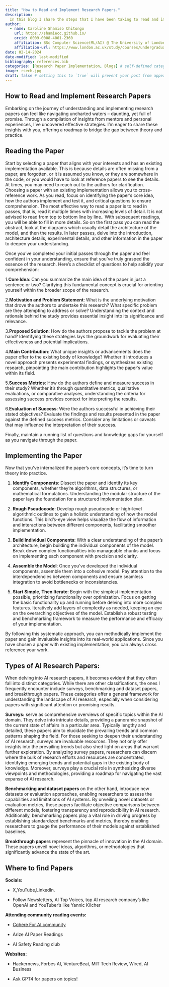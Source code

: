 ```yaml
---
title: "How to Read and Implement Research Papers."
description:
  In this blog I share the steps that I have been taking to read and implement research papers effectively. I hope you will find them helpful too.
author:
  - name: Caroline Shamiso Chitongo
    url: https://shamiecc.github.io/
    orcid: 0009-0008-4001-2360
    affiliation: BSc Computer Science(ML/AI) @ The University of London
    affiliation-url: https://www.london.ac.uk/study/courses/undergraduate/bsc-computer-science
date: 02-14-2024
date-modified: last-modified
bibliography: references.bib
categories: [Research Paper Implementation, Blogs] # self-defined categories
image: rsech.jpg
draft: false # setting this to `true` will prevent your post from appearing on your listing page until you're ready!
---
```

## How to Read and Implement Research Papers
Embarking on the journey of understanding and implementing research papers can feel like navigating uncharted waters – daunting, yet full of promise. Through a compilation of insights from mentors and personal experiences, I've uncovered effective strategies. I'm eager to share these insights with you, offering a roadmap to bridge the gap between theory and practice.

## Reading the Paper
 Start by selecting a paper that aligns with your interests and has an existing implementation available. This is because details are often missing from a paper, are forgotten, or it is assumed you know, or they are somewhere in the code, or you would have to look at reference papers to see the details. At times, you may need to reach out to the authors for clarification. Choosing a paper with an existing implementation allows you to cross-reference work. As you read, focus on identifying the paper's core idea, how the authors implement and test it, and critical questions to ensure comprehension. The most effective way to read a paper is to read in passes, that is, read it multiple times with increasing levels of detail. It is not advised to read from top to bottom line by line.. With subsequent readings, you will be able to fill in more details. So on the first pass you can read the abstract, look at the diagrams which usually detail the architecture of the model, and then the results. In later passes, delve into the introduction, architecture details, experimental details, and other information in the paper to deepen your understanding.

Once you've completed your initial passes through the paper and feel confident in your understanding, ensure that you've truly grasped the essence of the research. Here's a checklist of questions to help solidify your comprehension:

1.**Core Idea**: Can you summarize the main idea of the paper in just a sentence or two? Clarifying this fundamental concept is crucial for orienting yourself within the broader scope of the research.

2.**Motivation and Problem Statement**: What is the underlying motivation that drove the authors to undertake this research? What specific problem are they attempting to address or solve? Understanding the context and rationale behind the study provides essential insight into its significance and relevance.

3.**Proposed Solution**: How do the authors propose to tackle the problem at hand? Identifying these strategies lays the groundwork for evaluating their effectiveness and potential implications.

4.**Main Contribution**: What unique insights or advancements does the paper offer to the existing body of knowledge? Whether it introduces a novel approach presents experimental findings, or synthesizes existing research, pinpointing the main contribution highlights the paper's value within its field.

5.**Success Metrics**: How do the authors define and measure success in their study? Whether it's through quantitative metrics, qualitative evaluations, or comparative analyses, understanding the criteria for assessing success provides context for interpreting the results.

6.**Evaluation of Success**: Were the authors successful in achieving their stated objectives? Evaluate the findings and results presented in the paper against the defined success metrics. Consider any limitations or caveats that may influence the interpretation of their success.

Finally, maintain a running list of questions and knowledge gaps for yourself as you navigate through the paper.

## Implementing the Paper

Now that you've internalized the paper's core concepts, it's time to turn theory into practice.

1. **Identify Components**: Dissect the paper and identify its key components, whether they're algorithms, data structures, or mathematical formulations. Understanding the modular structure of the paper lays the foundation for a structured implementation plan.

2. **Rough Pseudocode**: Develop rough pseudocode or high-level algorithmic outlines to gain a holistic understanding of how the model functions. This bird's-eye view helps visualize the flow of information and interactions between different components, facilitating smoother implementation.

3. **Build Individual Components**: With a clear understanding of the paper's architecture, begin building the individual components of the model. Break down complex functionalities into manageable chunks and focus on implementing each component with precision and clarity.

4. **Assemble the Model**: Once you've developed the individual components, assemble them into a cohesive model. Pay attention to the interdependencies between components and ensure seamless integration to avoid bottlenecks or inconsistencies.

5. **Start Simple, Then Iterate**: Begin with the simplest implementation possible, prioritizing functionality over optimization. Focus on getting the basic functionality up and running before delving into more complex features. Iteratively add layers of complexity as needed, keeping an eye on the overarching objectives of the model. Establish a robust testing and benchmarking framework to measure the performance and efficacy of your implementation.

By following this systematic approach, you can methodically implement the paper and gain invaluable insights into its real-world applications. Since you have chosen a paper with existing implementation, you can always cross reference your work.

## Types of AI Research Papers:

When delving into AI research papers, it becomes evident that they often fall into distinct categories. While there are other classifications, the ones I frequently encounter include surveys, benchmarking and dataset papers, and breakthrough papers. These categories offer a general framework for understanding the landscape of AI research, especially when considering papers with significant attention or promising results.

**Surveys:** serve as comprehensive overviews of specific topics within the AI domain. They delve into intricate details, providing a panoramic snapshot of the current state of affairs in a particular area. Typically lengthy and detailed, these papers aim to elucidate the prevailing trends and common patterns shaping the field. For those seeking to deepen their understanding of AI research, surveys are invaluable resources. They not only offer insights into the prevailing trends but also shed light on areas that warrant further exploration. By analyzing survey papers, researchers can discern where the bulk of research efforts and resources are concentrated, identifying emerging trends and potential gaps in the existing body of knowledge. Moreover, surveys play a crucial role in synthesizing diverse viewpoints and methodologies, providing a roadmap for navigating the vast expanse of AI research.

**Benchmarking and dataset papers** on the other hand, introduce new datasets or evaluation approaches, enabling researchers to assess the capabilities and limitations of AI systems. By unveiling novel datasets or evaluation metrics, these papers facilitate objective comparisons between different models, fostering transparency and reproducibility in AI research. Additionally, benchmarking papers play a vital role in driving progress by establishing standardized benchmarks and metrics, thereby enabling researchers to gauge the performance of their models against established baselines.

**Breakthrough papers** represent the pinnacle of innovation in the AI domain. These papers unveil novel ideas, algorithms, or methodologies that significantly advance the state of the art.

## Where to find Papers

**Socials:**

-   X,YouTube,LinkedIn.

-   Follow Newsletters, AI Top Voices, top AI research company’s like OpenAI and YouTuber’s like Yannic Kilcher

**Attending community reading events:** 

-   [Cohere For AI community](https://sites.google.com/cohere.com/c4ai-community/community-programs?authuser=0) 
-   Arize AI Paper Readings

-   AI Safety Reading club

**Websites:**

-   Hackernews, Forbes AI, VentureBeat, MIT Tech Review, Wired, AI Business 

-   Ask GPT4 for papers on topics! 


 



